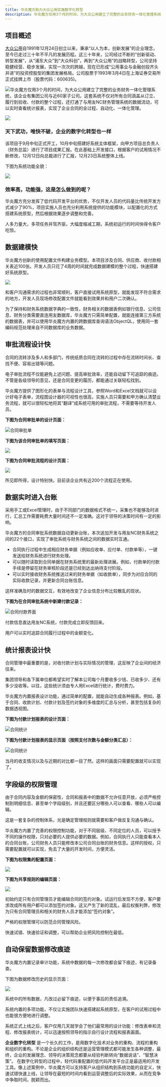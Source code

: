 ```yaml
---
title: 华炎魔方助力大众公用实施数字化转型
description: 华炎魔方仅用3个月的时间，为大众公用建立了完整的业务财务一体化管理系统，实现了企业合同的全过程、自动化、一体化管理。
---
```


## 项目概述

[大众公用](https://www.dzug.cn/)自1991年12月24日创立以来，秉承“以人为本，创新发展”的企业理念，至今已走过三十年不平凡的发展历程。这三十年来，公司经过不断的“创新驱动、转型发展”，从“浦东大众”到“大众科创”，再到“大众公用”的战略转型，公司坚持稳健经营、稳步发展，实现一次次的跨越，现在已形成“公用事业与金融创投齐头并进”的投资控股型的集团发展格局。公司股票于1993年3月4日在上海证券交易所正式挂牌上市（股票代码：600635)。

 ![](https://console.steedos.cn/api/files/images/4kEQe5yTFHtHazt66)华炎魔方仅用3个月的时间，为大众公用建立了完整的业务财务一体化管理系统，该企业有集团公司与近60家子公司。这套系统不仅对所有合同涵盖从订立、履行到验收、付款的整个过程，还打通了与用友NC财务管理系统的数据流动，可以实时查看统计报表，实现了企业合同的全过程、自动化、一体化管理。

 ![](https://console.steedos.cn/api/files/images/npSLajZswfHkQNaqt)

### 天下武功，唯快不破，企业的数字化转型也一样

该项目于9月中旬正式开工，10月中旬搭建好系统主体框架，向甲方项目总负责人（财务总监）进行了项目成果汇报。在此基础上开发接口，根据客户的试用情况不断修改，12月12日向总裁进行了汇报，12月23日系统整体上线。

下图为系统功能全貌：

 ![](https://console.steedos.cn/api/files/images/CRAtMzuK9AZ7ZhyLE)

### 效率高，功能强，这是怎么做到的呢？

华炎魔方充分发挥了低代码开发平台的优势，不仅开发人员的代码量比传统开发方式减少了90%，项目实施人员也充分利用系统提供的功能模块，以配置化的方式搭建系统原型，然后根据效果逐步调整和完善。

人多力量大，多项任务并驾齐驱，大幅度缩减工期，系统初运行的时间快得令客户吃惊。

## 数据建模快

华炎魔方创新的使用配置文件构建业务模型。本项目涉及合同、供应商、收付款相关表近100张。开发人员只花了4周的时间就完成数据建模的整个过程，快速搭建好系统原型。

 ![](https://console.steedos.cn/api/files/images/vqKrb22cG6dr8LGf6)

和客户沟通需求的过程也非常顺利，客户直接试用系统原型，就能发现不符合需求的地方，开发人员现场修改配置文件就能看到效果并和用户二次确认。

为了保持和财务系统数据字典的一致性，财务相关的数据表例如银行信息、公司信息、财务分类需要直连用友数据库，华炎魔方只需简单配置，就能连接第三方系统的数据表，并可以使用华炎魔方内置的跨数据库查询语法ObjectQL，使用同一套编码规范处理来自不同数据库的业务数据。

## 审批流程设计快

合同的流转涉及多人和多部门，传统纸质合同在流转的过程中存在流转时间长、查找不便、容易出错等问题。

电子审批流程不仅能避免上述问题、提高审批效率，还能自动留下可追踪的痕迹。不管是各级领导的意见，还是合同变更的履历，都能通过关联轻松找到。

华炎魔方提供了图形化的表单与流程设计工具，参照Word和Excel文档就可以设计好电子表单，流程图设计器的可视性也很高，实施人员只需要和甲方确认清楚业务流程，就可以很轻松地将其“翻译”成系统可用的审批流程，不需要等待开发人员。

**下图为合同审批单的设计页面：**

 ![合同审批单](https://console.steedos.cn/api/files/images/HJJcCHF4kCjfXBmJW)

**下图为该合同审批单的填写页面：**

 ![](https://console.steedos.cn/api/files/images/GD4t5zDsgqHBe9Tr8)

**下图为合同审批流程的设计页面：**

 ![](https://console.steedos.cn/api/files/images/aLnNKWXjnYg7Xs7u8)

所见即所得，设计特别快。目前该企业共有近200个流程正在使用。

## 数据实时进入台账

采用手工或Excel管理时，由于不同部门的数据格式不统一，采集也不能够及时进行，汇总工作需要耗费大量时间还不一定准确。这对于领导的决策时间有一定的影响。

华炎魔方的合同审批系统数据自动更新台账，本次追加开发与用友NC财务系统之间的22个接口，实现了审批系统与财务系统之间的数据实时互通。

* 合同执行过程中生成相应财务单据（例如应收单、应付单、付款单等），一键发送给财务系统进行财务处理。
* 可以随时读取到合同单据在财务系统里的最新处理进展。例如，付款单的付款手续是停留在财务审核阶段还是已经到达出纳待支付阶段。
* 可以实时接收财务系统推送过来的财务单据（如收款单），同步为对应合同的实际收款记录，并更新合同台账信息。

这样准确及时的数据交互，有效地改变了企业信息分布比较散乱的现状。

**下图为在合同审批系统中新建付款记录：**

 ![合同付款界面](https://console.steedos.cn/api/files/images/E8ZTfZxwadFSwKcZT)

付款信息直达用友NC系统，付款完成立即反馈回来。

用户可以实时追踪合同履行过程中的金额变化。

## 统计报表设计快

合同管理中最重要的是，对收付款计划与实际情况的管理，这反映了企业间的经济往来。

集团领导和各下属单位都希望实时了解本公司每个月要收多少钱、已收多少、还有多少没收等。以往，这些统计须由专人用Excel进行统计，费时费力。

华炎魔方内置报表设计功能，通过简单的配置，就能自动生成各种报表。例如，基于合同、收款计划、付款计划及签约对象的多维度的汇总与分析，甚至包括复杂的数据透视图。

**下图为付款计划报表的设计页面：**

 ![合同统计](https://console.steedos.cn/api/files/images/L4i7LfKwzS2qZS9Ac)

**下图为付款计划报表的显示页面（按照支付次数与金额分类汇总）：**

 ![合同统计](https://console.steedos.cn/api/files/images/XR7J4Zr8Kho78eetM)

当月的收支情况以及与近期的对比都一目了然。这样的画面只需要配置就可以实现了。

## 字段级的权限管理

由于合同内容及金额的保密性，合同和报表中的数据不允许任意开放，必须严格控制到明细信息、甚至单个字段级别，并且还要区分哪些人可以查看、哪些人可以编辑。

这是一套复杂的控制体系，光是确定管理规则就需要和客户做反复沟通与确认。

华炎魔方内置了完善的权限控制功能，对于不同层级、不同定位的人员，可以授予不同的操作权限，只对必要的人提供必要的数据。例如，合同执行人只能查看本人的合同台账，公司财务人员只能修改本公司合同台账的财务信息。这样的授权，只需要配置就可以实现，免去了大量的开发时间，方便灵活。

**下图为权限集的配置页面：**

 ![](https://console.steedos.cn/api/files/images/njxeHjMxtsaR8oZtm)

**下图为共享规则的编辑页面：**

 ![](https://console.steedos.cn/api/files/images/iL6v4NQ6RR7LiQpsT)

初始约定只有合同管理员才能编辑合同的签约对象。试运行后发现不方便，客户要求改成所有用户都可以添加签约对象。这又产生了新的混乱，最后权衡利弊，修改为只有合同管理员和相关的财务人员才能添加“签约对象”。

严格的权限管理可以防范合同管理风险。

快速试错、快速验证和调整，可以帮助企业把风险控制在最低。

## 自动保留数据修改痕迹

华炎魔方内置记录审计功能，系统中数据的每一次修改都会留下痕迹，有记录备查。

下图为数据修改历史的显示页面：

 ![](https://console.steedos.cn/api/files/images/gZvPcB67Twyg8ouBZ)

系统中的所有数据，凡改过必留下痕迹，以便于事后的责任追溯。

系统内置的多项功能，不仅让实施团队快速搭建起系统原型，在客户的试用过程中也能很方便地进行调整。

系统正式上线之后，客户仅用几天就学会了他们最常用的设计功能：修改表单和流程、修改报表统计，可以迅速按照领导的指示自行设计流程和报表画面。

**企业数字化转型** 是一个长久的工作，是用数字化技术对业务的重构、流程的重构和组织的重构。不论是企业的组织结构还是运营管理模式都可能发生各种调整，最终，企业的发展理念、领导的决策观念都要从经验判断转向“数据说话”、“智慧决策”。 在数字化转型的过程中，轻代码重配置的低代码开发平台正是最适用的开发工具。像上述案例中，华炎魔方可以支持客户从组织结构到系统功能的自定义，快速试错快速上线，让领导在最短的时间内看到运营调整后的实际效果，从而在竞争中争取时间，脱颖而出。